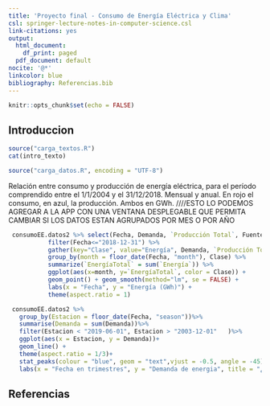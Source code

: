 ```yaml
---
title: 'Proyecto final - Consumo de Energía Eléctrica y Clima'
csl: springer-lecture-notes-in-computer-science.csl
link-citations: yes
output:
  html_document:
    df_print: paged
  pdf_document: default
nocite: '@*'
linkcolor: blue
bibliography: Referencias.bib
---
```


```r
knitr::opts_chunk$set(echo = FALSE)
```

## Introduccion

```r
source("carga_textos.R")
cat(intro_texto)
```


```r
source("carga_datos.R", encoding = "UTF-8")
```

Relación entre consumo y producción de energía eléctrica, para el período comprendido entre el 1/1/2004 y el 31/12/2018. Mensual y anual. En rojo el consumo, en azul, la producción. Ambos en GWh. ////ESTO LO PODEMOS AGREGAR A LA APP CON UNA VENTANA DESPLEGABLE QUE PERMITA CAMBIAR SI LOS DATOS ESTAN AGRUPADOS POR MES O POR AÑO

```r
 consumoEE.datos2 %>% select(Fecha, Demanda, `Producción Total`, Fuente) %>%
           filter(Fecha<="2018-12-31") %>% 
           gather(key="Clase", value="Energía", Demanda, `Producción Total`) %>%
           group_by(month = floor_date(Fecha, "month"), Clase) %>%
           summarize(`EnergíaTotal` = sum(`Energía`)) %>% 
           ggplot(aes(x=month, y=`EnergíaTotal`, color = Clase)) + 
           geom_point() + geom_smooth(method="lm", se = FALSE) +
           labs(x = "Fecha", y = "Energía (GWh)") + 
           theme(aspect.ratio = 1)

```

```r
 consumoEE.datos2 %>%
   group_by(Estacion = floor_date(Fecha, "season"))%>%
   summarise(Demanda = sum(Demanda))%>%
   filter(Estacion < "2019-06-01", Estacion > "2003-12-01"	 )%>%
   ggplot(aes(x = Estacion, y = Demanda))+
   geom_line() +
   theme(aspect.ratio = 1/3)+
   stat_peaks(colour = "blue", geom = "text",vjust = -0.5, angle = -45)+
   labs(x = "Fecha en trimestres", y = "Demanda de energia", title = "¿Como se comporta la demanda de energia al dividirla por estacion?")
```

## Referencias